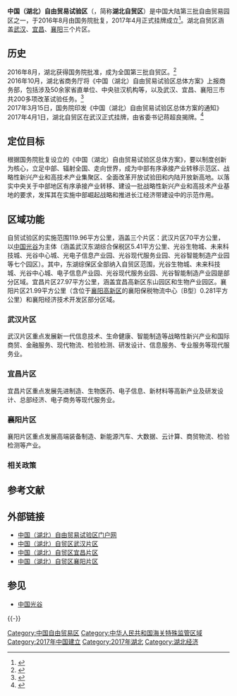 {{expert|time=2017-01-08T00:54:27+00:00}}
{{NoteTA
|G1 = Unit
}}
{{中国行政管理区
|name = 中国（湖北）自由贸易试验区
|logo = 
|lgogname = 
|Photoname= 
|map = 
|customimage = 
|Englishname = China (Hubei) Pilot Free Trade Zone
|Pinyin   = 
|Belong = [[中国|中国]][[湖北省|湖北省]]
|Types= [[自由贸易园区|自由贸易园区]]
|founded = 2017年4月1日
|county = 
|seat = 
|officerTitle2 = 
|officer2 = 
|division = 
|town= 
|township= 
|subdistrict= 
|dialect= 
|post code= 
|phone code = 
|coordinate = 
|area = 119.96[[平方公里|平方公里]]
|area land = 
|area water =  
|census yr = 
|pop = 
|density = 
|GDP = 
|web = www.china-hbftz.gov.cn/
|web_title = 湖北自贸区官网
}}

'''中国（湖北）自由贸易试验区'''（{{lang-en|China (Hubei) Pilot Free Trade Zone}}，简称'''湖北自贸区'''）是中国大陆第三批自由贸易园区之一，于2016年8月由国务院批复，2017年4月正式挂牌成立<ref>{{cite web | url=http://www.gov.cn/zhengce/content/2017-03/31/content_5182299.htm | title=国务院关于印发中国（湖北）自由贸易试验区总体方案的通知 | publisher=国务院 | date=2017-03-15 | accessdate=2017-04-03 | archive-date=2017-04-04 | archive-url=https://web.archive.org/web/20170404043330/http://www.gov.cn/zhengce/content/2017-03/31/content_5182299.htm | dead-url=no }}</ref>。湖北自贸区涵盖[[武汉|武汉]]、[[宜昌|宜昌]]、[[襄阳|襄阳]]三个片区。

== 历史 ==
2016年8月，湖北获得国务院批准，成为全国第三批自贸区。<ref>{{cite web | url=http://www.hubei.gov.cn/zwgk/hbyw/hbywqb/201609/t20160926_900568.shtml | title=湖北已获批全国第三批自贸区 拥抱自贸区改革高地再出发 | publisher=湖北日报 | date=2016-09-26 | accessdate=2017-04-03 | archive-date=2019-01-24 | archive-url=https://web.archive.org/web/20190124035552/http://www.hubei.gov.cn/zwgk/hbyw/hbywqb/201609/t20160926_900568.shtml | dead-url=no }}</ref><br/>
2016年10月，湖北省商务厅将《中国（湖北）自由贸易试验区总体方案》上报商务部，包括涉及50余家省直单位、中央驻汉机构等，以及武汉、宜昌、襄阳三市共200多项改革试验任务。<ref>{{cite web | url=http://www.thepaper.cn/newsDetail_forward_1552821 | title=湖北已上报自贸区总体方案，涉及武汉、宜昌、襄阳3市 | publisher=澎湃新闻 | date=2016-11-01 | accessdate=2017-04-03 | archive-date=2019-01-24 | archive-url=https://web.archive.org/web/20190124035553/http://www.thepaper.cn/newsDetail_forward_1552821 | dead-url=no }}</ref><br/>
2017年3月15日，国务院印发《中国（湖北）自由贸易试验区总体方案的通知》<br/>
2017年4月1日，湖北自贸区在武汉正式挂牌，由省委书记蒋超良揭牌。<ref>{{cite web | url=http://www.hubei.gov.cn/zwgk/hbyw/hbywqb/201704/t20170402_977465.shtml | title=中国（湖北）自由贸易试验区正式挂牌 | publisher=湖北日报 | date=2017-04-02 | accessdate=2017-04-03 | archive-date=2019-01-24 | archive-url=https://web.archive.org/web/20190124035552/http://www.hubei.gov.cn/zwgk/hbyw/hbywqb/201704/t20170402_977465.shtml | dead-url=no }}</ref>

==定位目标==
根据国务院批复设立的《中国（湖北）自由贸易试验区总体方案》，要以制度创新为核心，立足中部、辐射全国、走向世界，成为中部有序承接产业转移示范区、战略性新兴产业和高技术产业集聚区、全面改革开放试验田和内陆开放新高地。以落实中央关于中部地区有序承接产业转移、建设一批战略性新兴产业和高技术产业基地的要求，发挥其在实施中部崛起战略和推进长江经济带建设中的示范作用。
==区域功能==
自贸试验区的实施范围119.96平方公里，涵盖三个片区：武汉片区70平方公里，以[[武汉东湖新技术产业开发区|中国光谷]]为主体（涵盖武汉东湖综合保税区5.41平方公里、光谷生物城、未来科技城、光谷中心城、光电子信息产业园、光谷现代服务业园、光谷智能制造产业园等七个园区）。其中，东湖综保区全部纳入自贸区范围，光谷生物城、未来科技城、光谷中心城、电子信息产业园、光谷现代服务业园、光谷智能制造产业园是部分区域。宜昌片区27.97平方公里，涵盖宜昌高新区东山园区和生物产业园区。襄阳片区21.99平方公里（含位于[[襄阳高新技术产业开发区|襄阳高新区]]的襄阳保税物流中心〔B型〕0.281平方公里）和襄阳经济技术开发区部分区域。
=== 武汉片区 ===
武汉片区重点发展新一代信息技术、生命健康、智能制造等战略性新兴产业和国际商贸、金融服务、现代物流、检验检测、研发设计、信息服务、专业服务等现代服务业。
=== 宜昌片区 ===
宜昌片区重点发展先进制造、生物医药、电子信息、新材料等高新产业及研发设计、总部经济、电子商务等现代服务业。
=== 襄阳片区 ===
襄阳片区重点发展高端装备制造、新能源汽车、大数据、云计算、商贸物流、检验检测等产业。

===相关政策===

== 参考文献 ==
{{Reflist|2}}

== 外部链接 ==
*[http://www.china-hbftz.gov.cn/ 中国（湖北）自由贸易试验区门户网]
*[http://www.wehdz.gov.cn/ 中国（湖北）自贸区武汉片区]{{Wayback|url=http://www.wehdz.gov.cn/ |date=20120311095246 }}
*[http://www.zmpq.yichang.gov.cn/ 中国（湖北）自贸区宜昌片区] {{Wayback|url=http://www.zmpq.yichang.gov.cn/ |date=20220501182636 }}
*[http://www.xyftz.xiangyang.gov.cn 中国（湖北）自贸区襄阳片区]{{Dead link}}

== 参见 ==
* [[中国光谷|中国光谷]]

{{-}}
{{中国自由贸易试验区}}
{{中国经济区}}

[[Category:中国自由贸易区|Category:中国自由贸易区]]
[[Category:中华人民共和国海关特殊监管区域|Category:中华人民共和国海关特殊监管区域]]
[[Category:2017年中国建立|Category:2017年中国建立]]
[[Category:2017年湖北|Category:2017年湖北]]
[[Category:湖北经济|Category:湖北经济]]